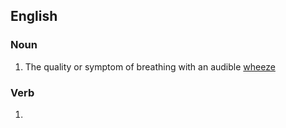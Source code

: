 ==English==

===Noun===
{{en-noun}}
# The quality or symptom of breathing with an audible [[wheeze]]

===Verb===
{{head|en|verb form}}

# {{present participle of|en|wheeze|nocat=1}}